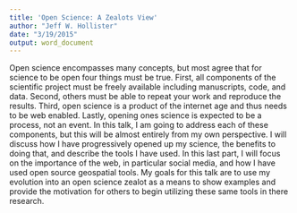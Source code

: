 ```yaml
---
title: 'Open Science: A Zealots View'
author: "Jeff W. Hollister"
date: "3/19/2015"
output: word_document
---
```


Open science encompasses many concepts, but most agree that for science to be open four things must be true. First, all components of the scientific project must be freely available including manuscripts, code, and data.  Second, others must be able to repeat your work and reproduce the results.  Third, open science is a product of the internet age and thus needs to be web enabled.  Lastly, opening ones science is expected to be a process, not an event.  In this talk, I am going to address each of these components, but this will be almost entirely from my own perspective. I will discuss how I have progressively opened up my science, the benefits to doing that, and describe the tools I have used.  In this last part, I will focus on the importance of the web, in particular social media, and how I have used open source geospatial tools.  My goals for this talk are to use my evolution into an open science zealot as a means to show examples and provide the motivation for others to begin utilizing these same tools in there research. 
